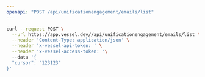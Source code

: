```yaml
---
openapi: "POST /api/unificationengagement/emails/list"
---
```


<RequestExample>

```bash Request
curl --request POST \
  --url https://app.vessel.dev//api/unificationengagement/emails/list \
  --header 'Content-Type: application/json' \
  --header 'x-vessel-api-token: ' \
  --header 'x-vessel-access-token: '\ 
  --data '{
  "cursor": "123123"
}'
```

</RequestExample>


      